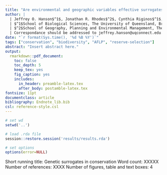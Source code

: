 ```yaml
---
title: "Are environmental and geographic variables effective surrogates for genetic variation in conservation planning?"
author: |
  | Jeffrey O. Hanson$^1$, Jonathan R. Rhodes$^2$, Cynthia Riginos$^1$, Hugh P. Possingham$^1$, Richard A. Fuller$^1$
  | $^1$School of Biological Sciences, The University of Queensland, Brisbane, QLD, Australia
  | $^2$School of Geography, Planning and Environmental Management, The University of Queensland, Brisbane, QLD, Australia
  | Correspondance should be addressed to jeffrey.hanson@uqconnect.edu.au
date: "`r format(Sys.time(), '%d %B %Y')`"
tags: ["conservation", "biodiversity", "AFLP", "reserve-selection"]
abstract: "Insert abstract here."
output:
  rmarkdown::pdf_document:
    toc: false
    toc_depth: 5
    keep_tex: yes
    fig_caption: yes
    includes:
      in_header: preamble-latex.tex
      after_body: postamble-latex.tex
fontsize: 11pt
documentclass: article
bibliography: Endnote_lib.bib
csl: reference-style.csl
---
```


<!-- NOTES -->
<!-- 150 word limit for abstract -->
<!-- 5000 word length limit -->

```r
# set wd
setwd('..')

# load .rda file
session::restore.session('results/results.rda')

# set options
options(error=NULL)
```


<!--  title page -->
Short running title: Genetic surrogates in conservation \newline
Word count: XXXXX \newline
Number of references: XXXX \newline
Number of figures, table and text boxes: 4 \newline

\newpage

<!-- add line numbers -->
\begin{linenumbers}

## Introduction
<!--  main text -->
Biodiversity is under threat. In recent history, many species have gone extinct [@r270; @r272]. Today, thousands of species are listed as endangered or near threatened in the International Union for Conservation of Nature (IUCN) red list (\url{www.iucnredlist.org}). In the near future, species are expected to face even more threats [eg. climate change; @r236; @r243]. In response to this crisis, the overarching aim of conservation is to maximize the long-term persistence of biodiversity [@r255; @r67].

Protected areas are one of the hallmarks of modern conservation [@r440]. They buffer species from anthropogenic impacts and provide places for biodiversity processes to persist (eg. nutrient cycling and water purification). Protected areas also set the stage for direct management actions to enhance species recovery (eg. habitat rehabilitation, translocation, and invasive species management). But the resources available for conservation are limited, and so protected areas must be cost-effective. As a consequence, decision support tools [eg. $\texttt{MARXAN}$; @r22; $\texttt{Zonation}$; @r429] are used to identify cost-effective plans for protected areas (prioritizations). These tools typically estimate the benefit that a given species receives from a given prioritization based on the proportion of its range that is secured (eg. using targets). However, the true benefit of a given prioritization is dependent on many additional factors that are not used to inform the reserve selection process.

Protected areas must preserve intra-specific genetic variation to maximize species recovery [@r67; @r3; @r61]. This variation can be classified as either adaptive or neutral [reviewed in @r????]. Adaptive genetic variation is associated with loci currently under selection. By preserving existing patterns of adaptive variation, protected areas can ensure that populations with particularly beneficial adaptations are not lost [@r3]. In contrast, neutral genetic variation is associated with loci that are not under natural selection. Neutral variation often reflects the evolutionary history of different populations. By preserving existing patterns of neutral variation, protected areas can secure different genetic lineages and avoid the adverse effects of low genetic diversity [eg. inbreeding depression; @r67]. However, genetic data requires considerable investment to obtain and analyze. As a consequence, conservation planners do not typically use genetic data to inform prioritizations [@r61]. Thus many prioritizations may fail to capture species' intra-specific genetic variation, and ultimately fail to deliver conservation outcomes.

In light of this problem, conservation scientists have been investigating surrogates for genetic variation to generate better prioritizations--but without the overheads associated with genetic data. Since adaptive genetic variation is ultimately driven by selection pressures, conservation planners have used the distribution of likely selection pressures. For instance, environmental variation such as local habitat type [@r247] and climate [@r2] have been used to guide the reserve selection process. While such variables have been used to detect and verify adaptive genetic variation [eg. @r475; @r455], the effectiveness of prioritizations based on such surrogates remains unverified. 

On the other hand, neutral genetic variation arises a reduction in gene flow between individuals. By modeling the connectivity between areas, a function of gene flow, conservation scientists have explored the effectiveness of surrogates for neutral genetic variation. For instance, the isolation by distance theory [IBD; @r259] predicts that populations further apart will have reduced connectivity, and in turn exchange less genetic material. The use of geographic distance-based surrogates has been found to improve prioritizations in an island network [@r200]. However this remains untested in spatially contiguous systems where connectivity is complicated by additional factors [eg. terrain; eg. @r474]--the systems commonly featured in real-world conservation planning exercises. Before conservation planners can reliably use surrogates for genetic data in conservation planning, the effectiveness of these surrogates needs to be verified. Otherwise, if these surrogates are ineffective, conservation planners may waste precious resources on places with little benefit. 

Our overarching aim was to investigate the effectiveness of environmental and geographic surrogates for adaptive neutral genetic variation in the context of conservation planning. First, we aimed to understand the relationship between the surrogate targets used to generate a prioritization and the proportion of genetic variation secured in the prioritization. Second, we aimed to determine if the addition of surrogate-based targets in more realistic conservation planning scenarios would result in prioritizations that secured substantially more genetic variation. If these surrogates can be shown to improve the intra-specific genetic variation captured in a prioritization, then conservation planners may use these surrogates when genetic data is not available, and in turn deliver more effective protected areas.

## Methods
### Study system
To address the aims of the study, we utilized species distribution and genomic data collected by the IntraBioDiv project [@r451; see @r452 for methodological details]. This dataset was particularly well suited; it provides spatially explicit genomic data for a multitude of species across a broad geographic area over large environmental gradients. As part of this project, data were collected for 27 alpine plant species were across the European Alps according to a grid (22.3 km $\times$ 25 km; Figure S1). Briefly, in every second cell, plant samples were collected from three individuals for each species present inside the cell. Cells that did not contain any plant samples were omitted from our analysis. Samples were genotyped using amplified fragment length polymorphisms [AFLP; @r453]. Matrices denoting the presence/absence of polymorphisms at loci were constructed independently for each species. Thus for each second grid cell, for each of the species in the grid cell, the dataset contains information describing the genomic variation of individuals inside the grid cell. We used these grid cells as planning units to develop prioritizations to investigate the effectiveness of surrogates for the (AFLP) genetic variation. The majority of our analyses described hereafter were performed using the \texttt{R} software package [version `r paste0(version$major, '.', version$minor)`; @r192].

### Landscape data
We aimed to investigate the effectiveness of climatic and geographic surrogates. To describe the location of each grid cell, we projected the grid into an equi-distant coordinate system ($\texttt{ESRI:102031}$), calculated their centroids, and extracted its two-dimensional coordinates. To describe the climatic variation among each cell, we obtained 19 bioclimatic variables [approx. 1 km resolution; @r33]. These layers and the grid cells were projected into an equal-area coordinate system ($\texttt{ESRI:102014}$). The bioclimatic variables were clipped to the extent of the grid and subject to a principle components analysis (PCA; using ArcMap version 10.2.2; Table S1). The first two principle components (PCs) cumulatively explained `r round(pca.DF[[4]][2],1)` % of the variation and were used to generate two new layers. We calculated the average value for each PC layer in each grid cell, and used these values to characterize the main themes of climatic variation among the grid cells (Figure S2). To examine if the influence of opportunity cost, we calculated the total human population density inside each planning unit (obtained at 1 km resolution from the Global Rural-Urban Mapping Project; GRUMP V1; @r472).

### Outlier locus detection
To investigate the effectiveness of the surrogates for adaptive and neutral genetic variation, we first need to identify which of the sampled loci--if any--were under selection for each species. We used outlier locus detection methods [evaluated in @r454] to achieve this. The basic premise underpinning these analyses is that neutral loci are expected to exhibit a specific level of variation among populations ($F_{st}$), and loci that deviate from this expectation should be under selection. The advantage of these methods--in contrast with environmental association analyses [eg. r@475]--is that they do not use environmental data to identify loci under selection, which would have biased our analysis. In an earlier study, Bothwell _et al._ [-@r455] applied such outlier detection methods to one of the species in this dataset (_Getiana nivalis_). Here, we adopted a similar methodology and applied it to each of the 27 species in the dataset.

First, we grouped individuals into genetic lineages for each species. The purpose of this step was to avoid misclassifying loci as adaptive. We used Gaussian mixture models to assign individuals to populations [implemented in $\texttt{mclust}$ R package; @r477; @r467]. Briefly, for each species, we fit a suite of models to estimate the probability that individuals belonged different populations (using default priors and covariance structures). For each parametrization, we fit a set of models assuming varying numbers of total populations (\textit{G} = 1--`max(r mclust.params.LST[[MODE]]$G)`). We identified the most parsimonious models (lowest Bayesian Information Criterion $BIC$ statistic; Figures S4), and used these to group individuals into populations (Figure S5).

We identified loci under selection. For each species, we ran $\texttt{Bayescan}$ [version 2.1; @r456] using the population memberships identified in the previous analysis (1:1 prior odds; `r bayescan.params.LST[[MODE]]$nbp` pilot runs; `r bayescan.params.LST[[MODE]]$burn` burn-in iterations; `r bayescan.params.LST[[MODE]]$n` post-burn-in iterations thinned by `r bayescan.params.LST[[MODE]]$thin` iterations; Table S2). To avoid false-positive, we omitted loci where the global frequency of the minor allele was $\geq 0.05$ (following guidelines in the $\texttt{Bayescan}$ manual). Additionally, to prevent individuals with unclear ancestry from biasing this analysis, we omitted individuals if there was considerable uncertainty in their population membership (maximum probability $\leq `r mclust.params.LST[[MODE]]$probability.threshold`$ % ). We ran `r bayescan.params.LST[[MODE]]$reps` replicates per species using a suitable false discovery rate to ensure convergence [FDR $\leq `r bayescan.params.LST[[MODE]]$fdr`$; @r466]. 

After classifying loci as adaptive or neutral, we mapped the main gradients of the adaptive (if detected) and neutral genetic variation for each species (Figures S6--S32). For each species, for each type of genetic variation detected, we used Gower distances [@r464] to express the genomic differences between individuals [using the $\texttt{cluster}$ R package to accommodate sparsity; @r457]. These distances were subject to multiple non-metric multi-dimensional scaling analyses [NMDS; implemented in the $\texttt{vegan}$ R package; @r458] using the minimum number of dimensions required to achieve an adequate stress value  ($\leq$ `r nmds.params.LST[[MODE]]$max.stress`; `r nmds.params.LST[[MODE]]$trymax` random starts for all models; Table S3). Since each grid cell had up to three samples per species, we used the average of the ordinated values associated with the samples in each grid cell to summarize the typical genetic characteristics of individuals in the cells.

### Prioritizations
We used the unreliable representative and adequate prioritization (URAP) formulation of the reserve selection problem [@r465]. This formulation can identify the minimum number of planning units required to preserve a proportion of the species' range as well as a proportion of the species' variation using an attribute space [_sensu_ @r465]. We treated the genomic and surrogate variables as distinct attribute spaces. We set the demand points for each species and its attribute space using the values associated with the planning units. For every prioritization we generated, we calculated the proportion of the adaptive (if detected) and neutral genetic variation that every prioritization secured to assess its performance. We solved all reserve selection problems to within `r (gurobi.params.LST[[MODE]]$MIPGap*100)` % of optimality using the $\texttt{rapr}$ R package [@r465] and $\texttt{Gurobi}$ [@r463].

To understand the relationship between the surrogate-based targets used to generate a prioritizations and the amount of genetic variation secured, we generated a collection of single-species prioritizations. For each species, we generated two sets of prioritizations using increasing environmental and geographic-based targets (respectively). Prioritizations were generated using surrogate-based targets ranging from `r (min(rapr.params.LST[[MODE]]$correlation.surrogate.targets)*100)` % and `r (max(rapr.params.LST[[MODE]]$correlation.surrogate.targets)*100)` % in increments of `r diff(rapr.params.LST[[MODE]]$correlation.surrogate.targets[1:2])*100` %. None of these prioritizations contained any amount-based targets. 

To determine if the use of surrogate-based targets can actually improve prioritizations in real-world conservation planning scenarios, we used three scenarios with increasing levels of complexity. To assess the benefits of surrogate-based targets under the simplest of circumstances, our first scenario involved generating single-species prioritizations for each species. Most large-scale prioritizations involve a comprehensive set of species, and in turn, may secure a greater proportion of intra-specific genetic variation. Our second scenario involved generating multi-species prioritizations. Finally, most large-scale prioritizations also explicitly consider opportunity cost to ensure prioritizations are cost-effective. Our third scenario involved generating multi-species prioritizations that satisfied targets for minimal opportunity cost.

For each scenario, we generated three types of prioritizations. We generated prioritizations using only amount-based, both amount- and surrogate-based targets, and both amount- and genetic-based targets. The purely amount-based prioritizations represented those typically generated in conservation planning exercises and serve as our baseline. We used `r (rapr.params.LST[[MODE]]$amount.target*100)` % amount-based targets in all prioritizations to ensure an adequate proportion of habitat was secured for each species [@rXXX]. We set surrogate- and genetic-based targets as `r (rapr.params.LST[[MODE]]$surrogate.target*100)` % to ensure that most of the repsective variation was secured for each species. To accomodate variation in the high number of optimal solutions for the single-species amount-based prioritizations, we generated `r (rapr.parmas.LST[[MODE]]$amount.replicates)` replicate prioritizations. Since all other contexts were likely to be associated with a single optimal solution, we used only a single replicate.

## Statistical analysis
We investigated the relationship between surrogate-based targets and the genetic variation secured in a prioritization using nonlinear mixed-effects models [NLMMs; using the $\texttt{lme4}$ R package; @r469]. A model was fit to the genetic variation secured using a negative exponential formulation to estimate the rate of the accumulation of genetic variation ($y = a - (a - 0) \times exp(-r \times x)$; where $a$ is the asymptote and $r$ is the accumulate rate). An interaction term was included to estimate parameters separately for adaptive and neutral variation. The models accommodated species-level variation using random effects for both parameters.

We tested for differences in the effectiveness of prioritizations generated under different scenarios and targets using generalized linear mixed-effects models [GLMMs; using the $\texttt{lme4}$ R package]. We fit a full model to the proportion of genomic variation secured in all prioritizations using a logit link. Both models contained variables indicating the scenario used to generate the prioritization, the targets used to generate the prioritizations, and the type of genetic variation measured. The model was subject to a step-wise term deletion routine using likelihood ratio tests (LRT) to assess term significance (terms were retained when $P < 0.05$). All models contained an intercept-only random effect to ensure that comparisons were made within species. Finally, we conducted a post-hoc analysis using Tukey contrasts with a Bonferroni correction [using the $\texttt{multcomp}$ R package; @r470].

## Results
<!-- Single species prioritizations -->
Surrogates-targets improved the performance of single-species prioritizations (Figure 1). There were significant differences among the performance of prioritizations depending on the targets used to generate them and if they were assessed according to adaptive or neutral genetic variation (${\chi^{2}}_{`r single.spp.AOV1[['Df']][1]`,`r single.spp.AOV1[['Df']][2]`} = `r round(single.spp.AOV1[['Chisq']][2],2)`$, $P `r pretty.pval(single.spp.AOV1[['Pr(>Chisq)']][2])`$). Specifically, the amount-based prioritization captured much less adaptive and neutral genetic variation than either the surrogate-based ($Z = `r round(single.spp.MCP$test$tstat[['Surrogate.Adaptive variation - Amount.Adaptive variation']],2)`$, $P `r pretty.pval(single.spp.MCP$test$pvalue[['Surrogate.Adaptive variation - Amount.Adaptive variation']])`$; $Z = `r round(single.spp.MCP$test$tstat[['Surrogate.Neutral variation - Amount.Neutral variation']],2)`$, $P `r pretty.pval(single.spp.MCP$test$pvalue[['Surrogate.Neutral variation - Amount.Neutral variation']])`$) or genetic-based ($Z = `r round(single.spp.MCP$test$tstat[['Genetic.Adaptive variation - Amount.Adaptive variation']],2)`$, $P `r pretty.pval(single.spp.MCP$test$pvalue[['Genetic.Adaptive variation - Amount.Adaptive variation']])`$; $Z = `r round(single.spp.MCP$test$tstat[['Genetic.Neutral variation - Amount.Neutral variation']],2)`$, $P `r pretty.pval(single.spp.MCP$test$pvalue[['Genetic.Neutral variation - Amount.Neutral variation']])`$) prioritizations. No differences were detected in the proportion of adaptive ($Z = `r round(single.spp.MCP$test$tstat[['Genetic.Adaptive variation - Surrogate.Adaptive variation']],2)`$, $P `r pretty.pval(single.spp.MCP$test$pvalue[['Genetic.Adaptive variation - Surrogate.Adaptive variation']])`$) or neutral genetic variation ($Z = `r round(single.spp.MCP$test$tstat[['Genetic.Neutral variation - Surrogate.Neutral variation']],2)`$, $P `r pretty.pval(single.spp.MCP$test$pvalue[['Genetic.Neutral variation - Surrogate.Neutral variation']])`$) secured by the the surrogate-based and genetic-based prioritizations. However, these patterns were not reflected in the multi-species prioritizations.

<!-- Multi-species prioritizations -->
Environmental and geographic surrogates were not found to improve the performance of multi-species prioritizations (Figure 2; Figure 3). No significant differences in the effectiveness of prioritizations were found depending on whether they were generated using different targets (${\chi^{2}}_{`r multi.spp.AOV3[['Df']][1]`,`r multi.spp.AOV3[['Df']][2]`} = `r round(multi.spp.AOV3[['Chisq']][2],2)`$; $P `r pretty.pval(multi.spp.AOV3[['Pr(>Chisq)']][2])`$), if they were assessed using adaptive or neutral genetic variation (${\chi^{2}}_{`r multi.spp.AOV2[['Df']][1]`,`r multi.spp.AOV2[['Df']][2]`} = `r round(multi.spp.AOV2[['Chisq']][2],2)`$; $P `r pretty.pval(multi.spp.AOV2[['Pr(>Chisq)']][2])`$), nor the interaction between these variables (${\chi^{2}}_{`r multi.spp.AOV1[['Df']][1]`,`r multi.spp.AOV1[['Df']][2]`} = `r round(multi.spp.AOV1[['Chisq']][2],2)`$; $P  `r pretty.pval(multi.spp.AOV1[['Pr(>Chisq)']][2])`$).

<!-- Correlation analysis -->
The surrogate variables showed a greater utility for neutral genetic variation than adaptive variation (Figure 4). The accumulation rate ($r$) was `r round(summary(env.correlation.NLMM)$coefficients[1],2)` $\pm$ `r round(summary(env.correlation.NLMM)$coefficients[2],2)` S.E. for the proportion of adaptive variation captured in a prioritization using environmental surrogates. On the other hand, the rate ($r$) was `r round(summary(geo.correlation.NLMM)$coefficients[1],2)` $\pm$ `r round(summary(geo.correlation.NLMM)$coefficients[2],2)` S.E. for neutral variation using geographic surrogates. Thus minor increases in the target for either surrogate results in major increases in the benefit of the prioritization. However, the coefficient was much larger for neutral genetic variation so minor increases in the target can achieve substantial gains.

## Discussion
We aimed to investigate the effectiveness of environmental and geographic surrogates for genetic variation in conservation planning. This study is the first to empirically test this using a realistic system. We found that the inclusion of environmental and geographic surrogates in single-species prioritizations significantly improved the proportion of intra-specific genetic variation they secured. But we also found that the same surrogates did little to improve the multi-species prioritizations. Our results suggest that conservation planners can use a comprehensive set of species to secure a sufficient proportion of their intra-specific genetic variation. 

### Single + multi-species analysis
* summarize results

* compare + contrast with other papers

* implication of results

### Correlation analysis
* summarize results

* compare + contrast with other papers

* implication of results

### Limitations/Future directions
We wish to alert practitioners to several limitations associated with our analysis. First, the size of the planning units we used (23 \times 25 km) is much larger than typically used in conservation planning scenarios (approx. 1--5 km^2). We used this resolution because the genetic data was collected at this scale. Whilst we could have interpolated the genetic data to a finer resolution and used smaller planning units, this would have biased our analysis because the surrogate variables are spatially auto-correlated. Second, we used geographic distances as surrogates for connectivity between planning units. Although connectivity between areas can be modeled using isolation by resistance measures [@r473] derived from landscape data [eg. @r474], they are unlikely to be of use in broad-scale conservation exercises since they need to be tuned using species-specific parameters. Third, we used AFLP data to characterize the main gradients of genetic variation. Whilst next-generation sequencing provides higher resolution genetic information than AFLP data [reviewed in @rXXX], our methodology would still have utilized only the main gradients of the genetic variation to generate prioritizations in a feasible amount of time. Overall, the limitations associated with this study are relatively minor.

### Concluding remarks
The overarching aim of our study was to investigate the effectiveness of surrogates in conservation planning. We found that environmental and geographic surrogates are effective. However, they seem to be largely unnecessary in conservation planning scenarios because a comprehensive set of species can be used to achieve a similar result. Conservation planners are therefore urged to use a comprehensive set of species in prioritizations--one of the fundamental principles of conservation planning.

## Acknowledgements
JOH is funded by an Australian Postgraduate Award (APA) scholarship. RAF has an Australian Research Council Future Fellowship. This work was supported by the Centre of Excellence for Environmental Decisions (CEED) and the Landscape Ecology and Conservation Group (LEC) at The University of Queensland.

## References

\end{linenumbers}